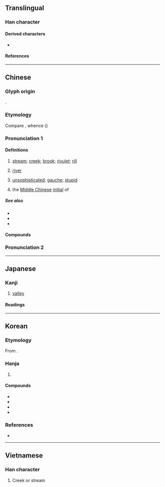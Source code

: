 {{also|渓|谿}}
{{character info}}
==Translingual==

===Han character===
{{Han char|rn=85|rad=水|as=10|sn=13|four=32134|canj=EBVK|ids=⿰氵奚}}

====Derived characters====
* {{l|mul|[[𤐓]], [[𪷶]], [[𬉝]], [[鸂]]([[𭰥]]), [[𬞥]]}}

====References====
{{Han ref|kx=0640.220|dkj=17967|dj=1047.120|hdz=31702.090|uh=6EAA}}

----

==Chinese==
{{zh-forms|alt=谿,豀}}

===Glyph origin===
{{Han etym}}
{{Han compound|水|alt1=氵|奚|ls=psc|c1=s|c2=p}}.

===Etymology===
Compare {{cog|hmx-pro|*gle}}, whence {{cog|cqd|tl̥e||river}} ({{zh-ref|Schuessler, 2007}})

===Pronunciation 1===
{{zh-pron
|m=xī,qī,1nb=standard in Mainland and Taiwan,2nb=dated variant
|c=kai1
|c-t=kai1
|g=qi1
|h=pfs=hâi;gd=hai1
|j=xi1
|mb=kái
|md=kă̤
|mn=xm,qz,tp,lk,hc,km,mg:khoe/ml,kh,tn,tc,yl:khe/sx:khere
|mn_note=Xiamen, Quanzhou: khoe - vernacular; khe - literary
|mn-t=koi1
|w=1qi
|mc=y
|oc=y
|cat=n
}}

====Definitions====
{{zh-hanzi}}

# [[stream]]; [[creek]]; [[brook]]; [[rivulet]]; [[rill]]
# {{lb|zh|dialectal}} [[river]]
# {{lb|zh|Min Dong}} [[unsophisticated]]; [[gauche]]; [[stupid]]
# {{zh-div|母}} {{lb|zh|Chinese linguistics}} the [[Middle Chinese]] [[initial]] of {{ltc-l|溪}}

=====See also=====
* {{zh-l|川}}
* {{zh-l|河}}
* {{zh-l|江}}

====Compounds====
{{zh-der|八掌溪|大肚溪|大安溪|平溪|廣溪峽|剡溪|下淡水溪|大溪地|大溪|大甲溪|溪鴨|濂溪|溪藤|新店溪|秀姑巒溪|杉林溪|溪壑|溪客|磨針溪|礁溪鄉|磻溪|溪谷|曾文溪|濁水溪|昂昂溪|溪流|溪步|溪頭|溪澗|清溪|浣花溪|浣紗溪|竹溪六逸|苕溪|螺溪硯|若耶溪|蘭陽溪|鱷溪|霅溪|端溪|馬躍檀溪|螺溪石硯|漿溪店|小溪河|孟家溪|栗溪|檀溪|淯溪|小溪塔|太平溪:[[Taipingxi]]|沙鎮溪|九畹溪|竹溪/竹谿|楊溪鋪|左溪寺|歷溪|泉溪|豐溪|沙溪|溪林|米潭溪|溪丘灣|香溪源|楊溪灣|溪口坪|四溪|蘭陵溪|樂天溪|洋溪|赤溪河|林家溪|小溪口|龍溪|三溪|巫溪|周溪|岳溪|雙溪|礁溪|卓溪|溪州|溪湖|山溪坳|東溪|鯉溪|山溪|溪錢|溪東|玉溪|本溪|溪仔:khe-á;Min Nan|溪床|碧溪}}

===Pronunciation 2===
{{zh-see|谿|svt|''used in compounds''}}

----

==Japanese==
{{ja-kanji forms|渓|溪}}

===Kanji===
{{ja-kanji|grade=|rs=水10|shin=渓}}

# [[valley]]

====Readings====
{{ja-readings
|on=けい
|kun=たに-
}}

----

==Korean==

===Etymology===
From {{der|ko|ltc|-}} {{ltc-l|溪|id=1}}. {{hanja-hunmong|계|kyey|地理#상04B}}

===Hanja===
{{ko-hanja-search}}
{{ko-hanja|시내|계}}

# {{hanja form of|계|[[stream]]}}

====Compounds====
{{der-top|Compounds}}
* {{ko-l|계곡|溪谷}}
* {{ko-l|계류|溪流}}
* {{ko-l|청계|淸溪}}
* {{ko-l|계수|溪水}}
{{der-bottom}}

===References===
* {{R:hanjadoc|6245}}

----

==Vietnamese==

===Han character===
{{vi-readings|reading=khe, khê|rs=水10}}

#Creek or stream